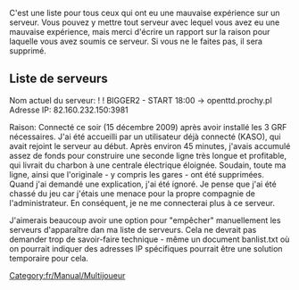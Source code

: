 

C'est une liste pour tous ceux qui ont eu une mauvaise expérience sur un serveur. Vous pouvez y mettre tout serveur avec lequel vous avez eu une mauvaise expérience, mais merci d'écrire un rapport sur la raison pour laquelle vous avez soumis ce serveur. Si vous ne le faites pas, il sera supprimé.

==Liste de serveurs==

Nom actuel du serveur: ! ! BIGGER2 - START 18:00 -> openttd.prochy.pl
Adresse IP: 82.160.232.150:3981

Raison: Connecté ce soir (15 décembre 2009) après avoir installé les 3 GRF nécessaires. J'ai été accueilli par un utilisateur déjà connecté (KASO), qui avait rejoint le serveur au début. Après environ 45 minutes, j'avais accumulé assez de fonds pour construire une seconde ligne très longue et profitable, qui livrait du charbon à une centrale électrique éloignée. Soudain, toute ma ligne, ainsi que l'originale - y compris les gares - ont été supprimées. Quand j'ai demandé une explication, j'ai été ignoré. Je pense que j'ai été chassé du jeu car j'étais une menace pour la propre compagnie de l'administrateur. En conséquent, je ne me connecterai plus à ce serveur.

J'aimerais beaucoup avoir une option pour "empêcher" manuellement les serveurs d'apparaître dan ma liste de serveurs. Cela ne devrait pas demander trop de savoir-faire technique - même un document banlist.txt où on pourrait indiquer des adresses IP spécifiques pourrait être une solution temporaire pour cela.


[[Category:fr/Manual/Multijoueur]]